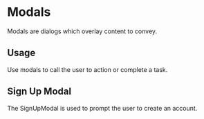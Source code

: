 
<Meta title='Design System|Modals' component={SignUpModal} />

# Modals

Modals are dialogs which overlay content to convey.

## Usage

Use modals to call the user to action or complete a task.

## Sign Up Modal

The SignUpModal is used to prompt the user to create an account.

<Preview withToolbar>
  <Story name='signUp'>
    <SignUpModal showModal={boolean('Show Modal', true)} />
  </Story>
</Preview>
